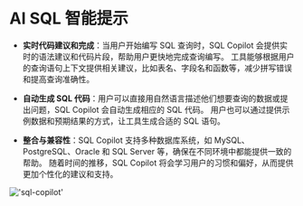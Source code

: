 # AI SQL 智能提示

- **实时代码建议和完成**：当用户开始编写 SQL 查询时，SQL Copilot 会提供实时的语法建议和代码片段，帮助用户更快地完成查询编写。
工具能够根据用户的查询语句上下文提供相关建议，比如表名、字段名和函数等，减少拼写错误和提高查询准确性。

- **自动生成 SQL 代码**：用户可以直接用自然语言描述他们想要查询的数据或提出问题，SQL Copilot 会自动生成相应的 SQL 代码。
用户也可以通过提供示例数据和预期结果的方式，让工具生成合适的 SQL 语句。

- **整合与兼容性**：SQL Copilot 支持多种数据库系统，如 MySQL、PostgreSQL、Oracle 和 SQL Server 等，确保在不同环境中都能提供一致的帮助。
随着时间的推移，SQL Copilot 将会学习用户的习惯和偏好，从而提供更加个性化的建议和支持。

!['sql-copilot'](/image/AI-image/sql-copilot.gif)